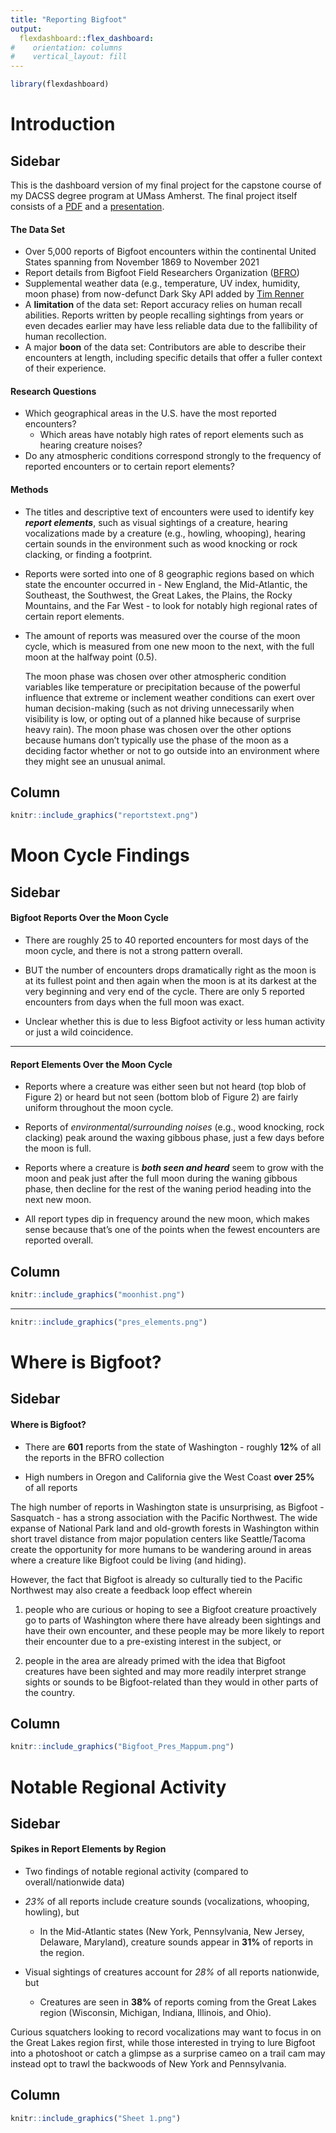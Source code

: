 ```yaml
---
title: "Reporting Bigfoot"
output: 
  flexdashboard::flex_dashboard:
#    orientation: columns
#    vertical_layout: fill
---
```


```{=html}
<style>
.navbar {
  background-color:slateblue;
  border-color:darkgreen;
}
</style>
```
```r
library(flexdashboard)
```

# Introduction

## Sidebar {.sidebar data-width="600"}

This is the dashboard version of my final project for the capstone course of my DACSS degree program at UMass Amherst. The final project itself consists of a [PDF](Reporting%20Bigfoot%20-%20Odd%20Sightings%20and%20Encounters.pdf) and a [presentation](https://youtu.be/wjIcmvCrQ-g).

#### **The Data Set**

-   Over 5,000 reports of Bigfoot encounters within the continental United States spanning from November 1869 to November 2021
-   Report details from Bigfoot Field Researchers Organization ([BFRO](https://bfro.net/))
-   Supplemental weather data (e.g., temperature, UV index, humidity, moon phase) from now-defunct Dark Sky API added by [Tim Renner](https://data.world/timothyrenner)
-   A **limitation** of the data set: Report accuracy relies on human recall abilities. Reports written by people recalling sightings from years or even decades earlier may have less reliable data due to the fallibility of human recollection.
-   A major **boon** of the data set: Contributors are able to describe their encounters at length, including specific details that offer a fuller context of their experience.

#### **Research Questions**

-   Which geographical areas in the U.S. have the most reported encounters?
    -   Which areas have notably high rates of report elements such as hearing creature noises?
-   Do any atmospheric conditions correspond strongly to the frequency of reported encounters or to certain report elements?

#### **Methods**

-   The titles and descriptive text of encounters were used to identify key ***report elements***, such as visual sightings of a creature, hearing vocalizations made by a creature (e.g., howling, whooping), hearing certain sounds in the environment such as wood knocking or rock clacking, or finding a footprint.

-   Reports were sorted into one of 8 geographic regions based on which state the encounter occurred in - New England, the Mid-Atlantic, the Southeast, the Southwest, the Great Lakes, the Plains, the Rocky Mountains, and the Far West - to look for notably high regional rates of certain report elements.

-   The amount of reports was measured over the course of the moon cycle, which is measured from one new moon to the next, with the full moon at the halfway point (0.5).

    The moon phase was chosen over other atmospheric condition variables like temperature or precipitation because of the powerful influence that extreme or inclement weather conditions can exert over human decision-making (such as not driving unnecessarily when visibility is low, or opting out of a planned hike because of surprise heavy rain). The moon phase was chosen over the other options because humans don't typically use the phase of the moon as a deciding factor whether or not to go outside into an environment where they might see an unusual animal.

## Column {data-width="500"}

```r
knitr::include_graphics("reportstext.png")
```

# Moon Cycle Findings

## Sidebar {.sidebar data-width="500"}

#### **Bigfoot Reports Over the Moon Cycle**

-   There are roughly 25 to 40 reported encounters for most days of the moon cycle, and there is not a strong pattern overall.

-   BUT the number of encounters drops dramatically right as the moon is at its fullest point and then again when the moon is at its darkest at the very beginning and very end of the cycle. There are only 5 reported encounters from days when the full moon was exact.

-   Unclear whether this is due to less Bigfoot activity or less human activity or just a wild coincidence.

------------------------------------------------------------------------

#### **Report Elements Over the Moon Cycle**

-   Reports where a creature was either seen but not heard (top blob of Figure 2) or heard but not seen (bottom blob of Figure 2) are fairly uniform throughout the moon cycle.

-   Reports of *environmental/surrounding noises* (e.g., wood knocking, rock clacking) peak around the waxing gibbous phase, just a few days before the moon is full.

-   Reports where a creature is ***both seen and heard*** seem to grow with the moon and peak just after the full moon during the waning gibbous phase, then decline for the rest of the waning period heading into the next new moon.

-   All report types dip in frequency around the new moon, which makes sense because that's one of the points when the fewest encounters are reported overall.

## Column {data-width="500"}

```r
knitr::include_graphics("moonhist.png")
```

------------------------------------------------------------------------

```r
knitr::include_graphics("pres_elements.png")
```

# Where is Bigfoot?

## Sidebar {.sidebar data-width="500"}

#### **Where is Bigfoot?**

-   There are **601** reports from the state of Washington - roughly **12%** of all the reports in the BFRO collection

-   High numbers in Oregon and California give the West Coast **over 25%** of all reports

The high number of reports in Washington state is unsurprising, as Bigfoot - Sasquatch - has a strong association with the Pacific Northwest. The wide expanse of National Park land and old-growth forests in Washington within short travel distance from major population centers like Seattle/Tacoma create the opportunity for more humans to be wandering around in areas where a creature like Bigfoot could be living (and hiding).

However, the fact that Bigfoot is already so culturally tied to the Pacific Northwest may also create a feedback loop effect wherein

1.  people who are curious or hoping to see a Bigfoot creature proactively go to parts of Washington where there have already been sightings and have their own encounter, and these people may be more likely to report their encounter due to a pre-existing interest in the subject, or

2.  people in the area are already primed with the idea that Bigfoot creatures have been sighted and may more readily interpret strange sights or sounds to be Bigfoot-related than they would in other parts of the country.

## Column {data-width="500"}

```r
knitr::include_graphics("Bigfoot_Pres_Mappum.png")

```

# Notable Regional Activity

## Sidebar {.sidebar data-width="500"}

#### **Spikes in Report Elements by Region**

-   Two findings of notable regional activity (compared to overall/nationwide data)

-   *23%* of all reports include creature sounds (vocalizations, whooping, howling), but

    -   In the Mid-Atlantic states (New York, Pennsylvania, New Jersey, Delaware, Maryland), creature sounds appear in **31%** of reports in the region.

-   Visual sightings of creatures account for *28%* of all reports nationwide, but

    -   Creatures are seen in **38%** of reports coming from the Great Lakes region (Wisconsin, Michigan, Indiana, Illinois, and Ohio).

Curious squatchers looking to record vocalizations may want to focus in on the Great Lakes region first, while those interested in trying to lure Bigfoot into a photoshoot or catch a glimpse as a surprise cameo on a trail cam may instead opt to trawl the backwoods of New York and Pennsylvania.

## Column {data-width="500"}

```r
knitr::include_graphics("Sheet 1.png")
```
